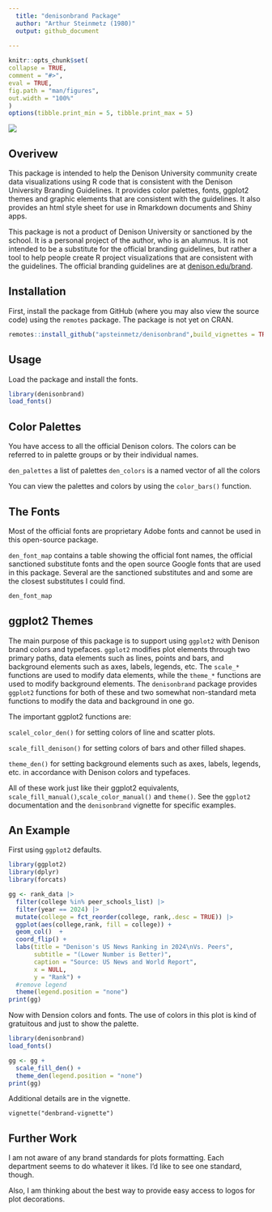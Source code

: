 ```yaml
---
  title: "denisonbrand Package"
  author: "Arthur Steinmetz (1980)"
  output: github_document
  
---
```


<!-- README.md is generated from README.Rmd. Please edit that file -->

```r
knitr::opts_chunk$set(
collapse = TRUE,
comment = "#>",
eval = TRUE,
fig.path = "man/figures",
out.width = "100%"
)
options(tibble.print_min = 5, tibble.print_max = 5)
```

![](man/figures/denison_logo.png)

## Overivew

This package is intended to help the Denison University community create data visualizations using R code that is consistent with the Denison University Branding Guidelines. It provides color palettes, fonts, ggplot2 themes and graphic elements that are consistent with the guidelines. It also provides an html style sheet for use in Rmarkdown documents and Shiny apps.

This package is not a product of Denison University or sanctioned by the school. It is a personal project of the author, who is an alumnus. It is not intended to be a substitute for the official branding guidelines, but rather a tool to help people create R project visualizations that are consistent with the guidelines. The official branding guidelines are at [denison.edu/brand](https://denison.edu/brand).

## Installation

First, install the package from GitHub (where you may also view the source code) using the `remotes` package. The package is not yet on CRAN.

```r
remotes::install_github("apsteinmetz/denisonbrand",build_vignettes = TRUE)
```


## Usage

Load the package and install the fonts.

```r
library(denisonbrand)
load_fonts()
```

## Color Palettes

You have access to all the official Denison colors. The colors can be referred to in palette groups or by their individual names.

`den_palettes` a list of palettes
`den_colors` is a named vector of all the colors

You can view the palettes and colors by using the `color_bars()` function. 

## The Fonts

Most of the official fonts are proprietary Adobe fonts and cannot be used in this open-source package.

`den_font_map` contains a table showing the official font names, the official sanctioned substitute fonts and the open source Google fonts that are used in this package. Several are the sanctioned substitutes and and some are the closest substitutes I could find.

```r
den_font_map

```

## ggplot2 Themes

The main purpose of this package is to support using `ggplot2` with Denison brand colors and typefaces.  `ggplot2` modifies plot elements through two primary paths, data elements such as lines, points and bars, and background elements such as axes, labels, legends, etc.  The `scale_*` functions are used to modify data elements, while the `theme_*` functions are used to modify background elements.  The `denisonbrand` package provides `ggplot2` functions for both of these and two somewhat non-standard meta functions to modify the data and background in one go.

The important ggplot2 functions are:

`scalel_color_den()` for setting colors of line and scatter plots.

`scale_fill_denison()` for setting colors of bars and other filled shapes.

`theme_den()` for setting background elements such as axes, labels, legends, etc. in accordance with Denison colors and typefaces. 

All of these work just like their ggplot2 equivalents, `scale_fill_manual()`,`scale_color_manual()` and `theme()`.  See the `ggplot2` documentation and the `denisonbrand` vignette for specific examples.

## An Example

First using `ggplot2` defaults.
```r
library(ggplot2)
library(dplyr)
library(forcats)

gg <- rank_data |> 
  filter(college %in% peer_schools_list) |> 
  filter(year == 2024) |>
  mutate(college = fct_reorder(college, rank,.desc = TRUE)) |> 
  ggplot(aes(college,rank, fill = college)) +
  geom_col()  +
  coord_flip() +
  labs(title = "Denison's US News Ranking in 2024\nVs. Peers",
       subtitle = "(Lower Number is Better)",
       caption = "Source: US News and World Report",
       x = NULL,
       y = "Rank") +
  #remove legend
  theme(legend.position = "none")
print(gg)
```
Now with Dension colors and fonts.  The use of colors in this plot is kind of gratuitous and just to show the palette.
```r
library(denisonbrand)
load_fonts()

gg <- gg + 
  scale_fill_den() +
  theme_den(legend.position = "none")
print(gg)
```
Additional details are in the vignette.

`vignette("denbrand-vignette")`

## Further Work

I am not aware of any brand standards for plots formatting.  Each department seems to do whatever it likes.  I'd like to see one standard, though.

Also, I am thinking about the best way to provide easy access to logos for plot decorations.
